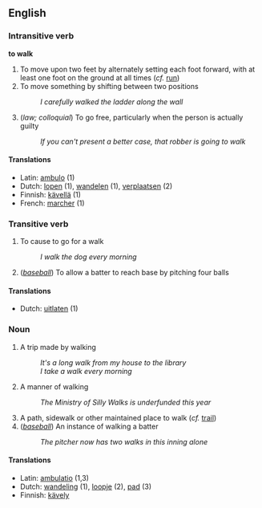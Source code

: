 == English ==

=== Intransitive verb ===
'''to walk'''

# To move upon two feet by alternately setting each foot forward, with at least one foot on the ground at all times (''cf.'' [[run]])
# To move something by shifting between two positions
#: ''I carefully walked the ladder along the wall''
# (''law; colloquial'') To go free, particularly when the person is actually guilty
#: ''If you can't present a better case, that robber is going to walk''
====Translations====
*Latin: [[ambulo]] (1)
*Dutch: [[lopen]] (1), [[wandelen]] (1), [[verplaatsen]] (2)
*Finnish: [[kävellä]] (1)
*French: [[marcher]] (1)

=== Transitive verb ===
# To cause to go for a walk
#: ''I walk the dog every morning''
# (''[[baseball]]'') To allow a batter to reach base by pitching four balls
====Translations====
*Dutch: [[uitlaten]] (1)

=== Noun ===
# A trip made by walking
#: ''It's a long walk from my house to the library''
#: ''I take a walk every morning''
# A manner of walking
#: ''The Ministry of Silly Walks is underfunded this year''
# A path, sidewalk or other maintained place to walk (''cf.'' [[trail]])
# (''[[baseball]]'') An instance of walking a batter
#: ''The pitcher now has two walks in this inning alone''

====Translations====
*Latin: [[ambulatio]] (1,3)
*Dutch: [[wandeling]] (1), [[loopje]] (2), [[pad]] (3)
*Finnish: [[kävely]]
